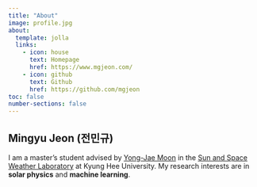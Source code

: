 ```yaml
---
title: "About"
image: profile.jpg
about:
  template: jolla
  links:
    - icon: house
      text: Homepage
      href: https://www.mgjeon.com/
    - icon: github
      text: Github
      href: https://github.com/mgjeon
toc: false
number-sections: false
---
```


## Mingyu Jeon (전민규)

I am a master’s student advised by [Yong-Jae Moon](https://www.researchgate.net/profile/Yong-Jae-Moon) in the [Sun and Space Weather Laboratory](https://sunspaceweather.khu.ac.kr/) at Kyung Hee University. My research interests are in **solar physics** and **machine learning**. 